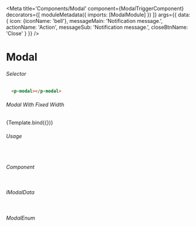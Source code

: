 
<Meta title='Components/Modal'
  component={ModalTriggerComponent}
  decorators={[
    moduleMetadata({
        imports: [ModalModule]
    })
  ]}
  args={{
    data: {
      icon: {iconName: 'bell'},
      messageMain: 'Notification message.',
      actionName: 'Action',
      messageSub: 'Notification message.',
      closeBtnName: 'Close'
    }
  }}
/>


# Modal

###### Selector
```html
  <p-modal></p-modal>
```

###### Modal With Fixed Width 
<Canvas>
  <Story name="Modal"
    args={{
      type: ModalEnum.Primary,
      data: {
        icon: {iconName: 'bell'},
        messageMain: 'Notification message.',
        actionName: 'Action',
        closeBtnName: 'Close'
      },
      triggerBtnName: "Primary"
    }}>
    {Template.bind({})}
  </Story>
</Canvas>

###### Usage
```ts
 
```

###### Component
```ts

```

###### IModalData
```ts

```

###### ModalEnum
```ts

```
